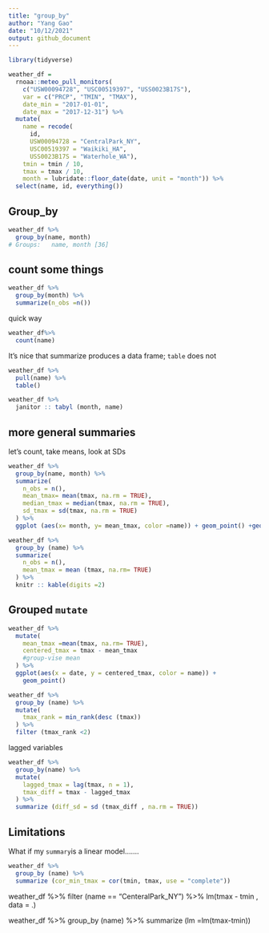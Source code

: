 ```yaml
---
title: "group_by"
author: "Yang Gao"
date: "10/12/2021"
output: github_document
---
```


```r
library(tidyverse)
```

```r
weather_df =  
  rnoaa::meteo_pull_monitors(
    c("USW00094728", "USC00519397", "USS0023B17S"),
    var = c("PRCP", "TMIN", "TMAX"), 
    date_min = "2017-01-01",
    date_max = "2017-12-31") %>%
  mutate(
    name = recode(
      id, 
      USW00094728 = "CentralPark_NY", 
      USC00519397 = "Waikiki_HA",
      USS0023B17S = "Waterhole_WA"),
    tmin = tmin / 10,
    tmax = tmax / 10,
    month = lubridate::floor_date(date, unit = "month")) %>%
  select(name, id, everything())
```

## Group_by
```r
weather_df %>% 
  group_by(name, month)
# Groups:   name, month [36]
```


## count some things
```r
weather_df %>%
  group_by(month) %>% 
  summarize(n_obs =n())
```
quick way
```r
weather_df%>% 
  count(name)
```


It's nice that summarize produces a data frame;
`table` does not
```r
weather_df %>% 
  pull(name) %>% 
  table()
```

```r
weather_df %>% 
  janitor :: tabyl (month, name)
```

## more general summaries

let's count, take means, look at SDs
```r
weather_df %>% 
  group_by(name, month) %>% 
  summarize(
    n_obs = n(),
    mean_tmax= mean(tmax, na.rm = TRUE),
    median_tmax = median(tmax, na.rm = TRUE),
    sd_tmax = sd(tmax, na.rm = TRUE)
  ) %>% 
  ggplot (aes(x= month, y= mean_tmax, color =name)) + geom_point() +geom_line()
```

```r
weather_df %>% 
  group_by (name) %>% 
  summarize(
    n_obs = n(),
    mean_tmax = mean (tmax, na.rm= TRUE)
  ) %>% 
  knitr :: kable(digits =2)
```

## Grouped `mutate`
```r
weather_df %>% 
  mutate(
    mean_tmax =mean(tmax, na.rm= TRUE),
    centered_tmax = tmax - mean_tmax
    #group-vise mean
  ) %>% 
  ggplot(aes(x = date, y = centered_tmax, color = name)) + 
    geom_point() 
```


```r
weather_df %>% 
  group_by (name) %>% 
  mutate(
    tmax_rank = min_rank(desc (tmax))
  ) %>% 
  filter (tmax_rank <2)
```

lagged variables

```r
weather_df %>% 
  group_by(name) %>% 
  mutate(
    lagged_tmax = lag(tmax, n = 1),
    tmax_diff = tmax - lagged_tmax
  ) %>% 
  summarize (diff_sd = sd (tmax_diff , na.rm = TRUE))
```



## Limitations
What if my `summary`is a linear model.......
```r
weather_df %>% 
  group_by (name) %>% 
  summarize (cor_min_tmax = cor(tmin, tmax, use = "complete"))

```
weather_df %>% 
  filter (name == "CenteralPark_NY") %>% 
  lm(tmax - tmin , data = .)

weather_df %>% 
  group_by (name) %>% 
  summarize (lm =lm(tmax-tmin))










